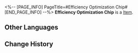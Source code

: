 <%-- [PAGE_INFO]
PageTitle=#Efficiency Optimization Chip#
[END_PAGE_INFO] --%>
{{Item Infobox
|title       = Efficiency Optimization Chip
|id          = 250208
|image       = Item Efficiency Optimization Chip.png
|type        = 
|invCategory = 
|rarity      = 4
|effect      = After entering combat, reduces the Energy required for Ultimate by 1. Energy can be reduced by up to 2 points max.
|description = A game item in Aetherium Wars. Aether Spirits will gain a special enhanced ability after equipping it.
}}
'''Efficiency Optimization Chip''' is a [[Item]].

==Other Languages==
{{Other Languages
|en   = Efficiency Optimization Chip
|zhs  = 降耗增效芯片
|zht  = 降耗增效晶片
|ja   = チップ「省エネ」
|ko   = 효율 최적화 칩
|es   = Chip de optimización de eficiencia
|fr   = Puce d'optimisation d'efficacité
|ru   = Чип оптимизации эффективности
|th   = ชิปเพิ่มประสิทธิภาพ
|vi   = Chip Tối Ưu Hiệu Quả
|de   = Chip: Effizienzoptimierung
|id   = Efficiency Optimization Chip
|pt   = Chip de Otimização de Eficiência
}}

==Change History==
{{Change History|2.0}}